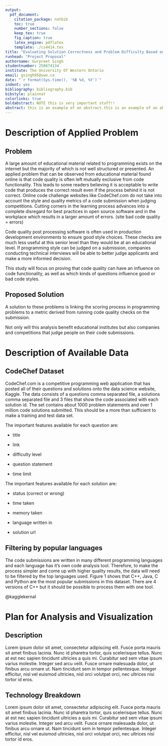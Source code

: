 ```yaml
---
output: 
  pdf_document:
    citation_package: natbib
    toc: true
    number_sections: false
    keep_tex: true
    fig_caption: true
    latex_engine: pdflatex
    template: ./cs4414.tex
title: "Evaluating Solution Correctness and Problem Difficulty Based on Code Metrics"
runhead: "Project Proposal"
authorname: Gurpreet Singh
studentnumber: 250674134
institute: The University Of Western Ontario
email: gsingh95@uwo.ca
date: "`r format(Sys.time(), '%B %d, %Y')`"
indent: yes
bibliography: bibliography.bib
bibstyle: plainnat
colorlinks: true
boldabstract: NOTE this is very important stuff!!
abstract: this is an example of an abstract.this is an example of an abstract.this is an example of an abstract.this is an example of an abstract.this is an example of an abstract.this is an example of an abstract.this is an example of an abstract.this is an example of an abstract.this is an example of an abstract.this is an example of an abstract.this is an example of an abstract.
---
```


# Description of Applied Problem

## Problem

A large amount of educational material related to programming exists on the internet but the majority of which is not well structured or presented. An applied problem that can be observed from educational material found online is that code quality is often left mutually exclusive from code functionality. This leads to some readers believing it is acceptable to write code that produces the correct result even if the process behind it is not correct. Online code challenge websites like CodeChef.com do not take into account the style and quality metrics of a code submission when judging competitions. Cutting corners in the learning process advances into a complete disregard for best practices in open source software and in the workplace which results in a larger amount of errors. (site bad code quality = errors)

Code quality post processing software is often used in production development environments to ensure good style choices. These checks are much less useful at this senior level than they would be at an educational level. If programming style can be judged on a submission, companies conducting technical interviews will be able to better judge applicants and make a more informed decision. 

This study will focus on proving that code quality can have an influence on code functionality, as well as which kinds of questions influence good or bad code styles.

## Proposed Solution

A solution to these problems is linking the scoring process in programming problems to a metric derived from running code quality checks on the submission.

Not only will this analysis benefit educational institutes but also companies and competitions that judge people on their code submissions. 

# Description of Available Data

## CodeChef Dataset

CodeChef.com is a competitive programming web application that has posted all of their questions and solutions onto the data science website, Kaggle. The data consists of a questions comma separated file, a solutions comma separated file and 3 files that show the code associated with each solution id. The set contains about 1000 problem statements and over 1 million code solutions submitted. This should be a more than sufficient to make a training and test data set. 

The important features available for each question are:

- title

- link

- difficulty level

- question statement

- time limit

The important features available for each solution are:

- status (correct or wrong)

- time taken

- memory taken

- language written in

- solution url

## Filtering by popular languages

The code submissions are written in many different programming languages and each language has it's own code analysis tool. Therefore, to make the process simpler and come up with higher quality results, the data will need to be filtered by the top languages used. Figure 1 shows that C++, Java, C and Python are the most popular submissions in this dataset. There are 4 versions of C++ but it should be possible to process them with one tool.


\begin{figure}[ht]
\vskip 0.2in
\begin{center}
\centerline{\includegraphics[width=\columnwidth]{images/languages.png}}
\caption{Frequency of each programming language that occurs in the dataset of solutions }
\label{languages}
\end{center}
\vskip -0.2in
\end{figure} 
@kagglekernal

# Plan for Analysis and Visualization

## Description

Lorem ipsum dolor sit amet, consectetur adipiscing elit. Fusce porta mauris sit amet finibus lacinia. Nunc id pharetra tortor, quis scelerisque tellus. Nunc at est nec sapien tincidunt ultricies a quis mi. Curabitur sed sem vitae ipsum varius molestie. Integer sed arcu velit. Fusce ornare malesuada dolor, ut finibus arcu ornare ut. Nam tincidunt sem in tempor pellentesque. Integer efficitur, nisl vel euismod ultricies, nisl orci volutpat orci, nec ultrices nisi tortor id eros. 

## Technology Breakdown

Lorem ipsum dolor sit amet, consectetur adipiscing elit. Fusce porta mauris sit amet finibus lacinia. Nunc id pharetra tortor, quis scelerisque tellus. Nunc at est nec sapien tincidunt ultricies a quis mi. Curabitur sed sem vitae ipsum varius molestie. Integer sed arcu velit. Fusce ornare malesuada dolor, ut finibus arcu ornare ut. Nam tincidunt sem in tempor pellentesque. Integer efficitur, nisl vel euismod ultricies, nisl orci volutpat orci, nec ultrices nisi tortor id eros. 


